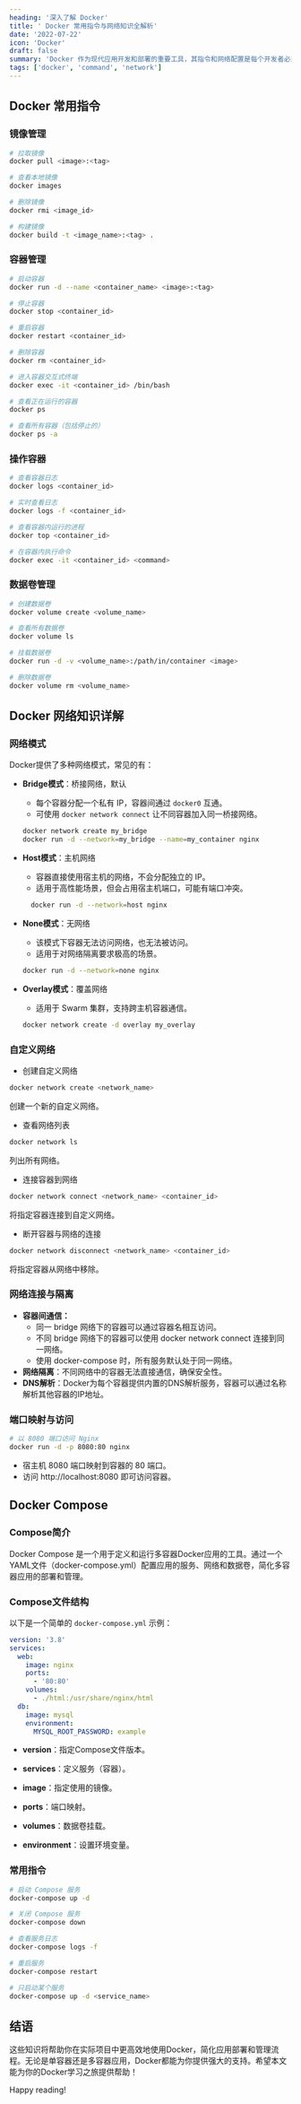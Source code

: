 ```yaml
---
heading: '深入了解 Docker'
title: ' Docker 常用指令与网络知识全解析'
date: '2022-07-22'
icon: 'Docker'
draft: false
summary: 'Docker 作为现代应用开发和部署的重要工具，其指令和网络配置是每个开发者必须掌握的核心技能。本文将深入探讨Docker的常用指令，包括容器管理、镜像操作、网络配置等，帮助你更好地理解和使用Docker。'
tags: ['docker', 'command', 'network']
---
```


## Docker 常用指令

### 镜像管理

```bash
# 拉取镜像
docker pull <image>:<tag>

# 查看本地镜像
docker images

# 删除镜像
docker rmi <image_id>

# 构建镜像
docker build -t <image_name>:<tag> .
```

### 容器管理

```bash
# 启动容器
docker run -d --name <container_name> <image>:<tag>

# 停止容器
docker stop <container_id>

# 重启容器
docker restart <container_id>

# 删除容器
docker rm <container_id>

# 进入容器交互式终端
docker exec -it <container_id> /bin/bash

# 查看正在运行的容器
docker ps

# 查看所有容器（包括停止的）
docker ps -a

```

### 操作容器

```bash
# 查看容器日志
docker logs <container_id>

# 实时查看日志
docker logs -f <container_id>

# 查看容器内运行的进程
docker top <container_id>

# 在容器内执行命令
docker exec -it <container_id> <command>
```

### 数据卷管理

```bash
# 创建数据卷
docker volume create <volume_name>

# 查看所有数据卷
docker volume ls

# 挂载数据卷
docker run -d -v <volume_name>:/path/in/container <image>

# 删除数据卷
docker volume rm <volume_name>
```

## Docker 网络知识详解

### 网络模式

Docker提供了多种网络模式，常见的有：

- **Bridge模式**：桥接网络，默认

  - 每个容器分配一个私有 IP，容器间通过 `docker0` 互通。
  - 可使用 `docker network connect` 让不同容器加入同一桥接网络。

  ```bash
  docker network create my_bridge
  docker run -d --network=my_bridge --name=my_container nginx
  ```

- **Host模式**：主机网络
  - 容器直接使用宿主机的网络，不会分配独立的 IP。
  - 适用于高性能场景，但会占用宿主机端口，可能有端口冲突。
  ```bash
    docker run -d --network=host nginx
  ```
- **None模式**：无网络

  - 该模式下容器无法访问网络，也无法被访问。
  - 适用于对网络隔离要求极高的场景。

  ```bash
  docker run -d --network=none nginx
  ```

- **Overlay模式**：覆盖网络
  - 适用于 Swarm 集群，支持跨主机容器通信。
  ```bash
  docker network create -d overlay my_overlay
  ```

### 自定义网络

- 创建自定义网络

```bash
docker network create <network_name>
```

创建一个新的自定义网络。

- 查看网络列表

```bash
docker network ls
```

列出所有网络。

- 连接容器到网络

```bash
docker network connect <network_name> <container_id>
```

将指定容器连接到自定义网络。

- 断开容器与网络的连接

```bash
docker network disconnect <network_name> <container_id>
```

将指定容器从网络中移除。

### 网络连接与隔离

- **容器间通信：**
  - 同一 bridge 网络下的容器可以通过容器名相互访问。
  - 不同 bridge 网络下的容器可以使用 docker network connect 连接到同一网络。
  - 使用 docker-compose 时，所有服务默认处于同一网络。
- **网络隔离**：不同网络中的容器无法直接通信，确保安全性。
- **DNS解析**：Docker为每个容器提供内置的DNS解析服务，容器可以通过名称解析其他容器的IP地址。

### 端口映射与访问

```bash
# 以 8080 端口访问 Nginx
docker run -d -p 8080:80 nginx
```

- 宿主机 8080 端口映射到容器的 80 端口。
- 访问 http://localhost:8080 即可访问容器。

## Docker Compose

### Compose简介

Docker Compose 是一个用于定义和运行多容器Docker应用的工具。通过一个YAML文件（docker-compose.yml）配置应用的服务、网络和数据卷，简化多容器应用的部署和管理。

### Compose文件结构

以下是一个简单的 `docker-compose.yml` 示例：

```yml
version: '3.8'
services:
  web:
    image: nginx
    ports:
      - '80:80'
    volumes:
      - ./html:/usr/share/nginx/html
  db:
    image: mysql
    environment:
      MYSQL_ROOT_PASSWORD: example
```

- **version**：指定Compose文件版本。

- **services**：定义服务（容器）。

- **image**：指定使用的镜像。

- **ports**：端口映射。

- **volumes**：数据卷挂载。

- **environment**：设置环境变量。

### 常用指令

```bash
# 启动 Compose 服务
docker-compose up -d

# 关闭 Compose 服务
docker-compose down

# 查看服务日志
docker-compose logs -f

# 重启服务
docker-compose restart

# 只启动某个服务
docker-compose up -d <service_name>
```

## 结语

这些知识将帮助你在实际项目中更高效地使用Docker，简化应用部署和管理流程。无论是单容器还是多容器应用，Docker都能为你提供强大的支持。希望本文能为你的Docker学习之旅提供帮助！

Happy reading! <Twemoji emoji="clinking-beer-mugs" />
